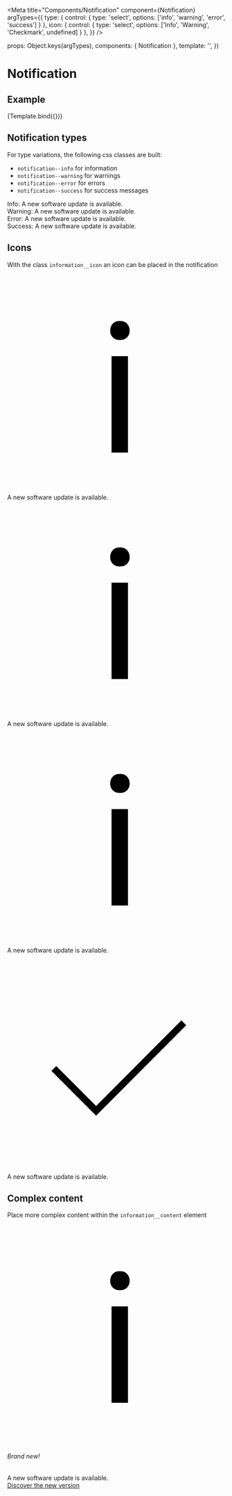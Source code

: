 
<Meta
  title="Components/Notification"
  component={Notification}
  argTypes={{
    type: { control: { type: 'select', options: ['info', 'warning', 'error', 'success'] } },
    icon: { control: { type: 'select', options: ['Info', 'Warning', 'Checkmark', undefined] } },
  }} />

  props: Object.keys(argTypes),
  components: { Notification },
  template: '<Notification :type="type" :icon="icon" :text="text" />',
})


# Notification

## Example

<Canvas>
  <Story
    name="Example"
    args={{
      type: 'info',
      icon: 'Info',
      text: 'This is a notification',
    }}
  >
    {Template.bind({})}
  </Story>
</Canvas>

<ArgsTable story="Example" />

## Notification types

For type variations, the following css classes are built:

- `notification--info` for information
- `notification--warning` for warnings
- `notification--error` for errors
- `notification--success` for success messages

<Canvas>
  <div>
    <div class="notification notification--info">
      Info: A new software update is available.
    </div>
    <div class="notification notification--warning">
      Warning: A new software update is available.
    </div>
    <div class="notification notification--error">
      Error: A new software update is available.
    </div>
    <div class="notification notification--success">
      Success: A new software update is available.
    </div>
  </div>
</Canvas>

## Icons

With the class `information__icon` an icon can be placed in the notification

<Canvas>
  <div>
    <div class="notification notification--info">
      <svg viewBox="0 0 24 24" class="notification__icon">
        <path d="m11.32492 6.1479a1.08049 1.08049 0 0 1 .26856-.74219 1.00811 1.00811 0 0 1 .79589-.30273 1.02194 1.02194 0 0 1 .80079.30273 1.06615 1.06615 0 0 1 .27343.74219 1.03053 1.03053 0 0 1 -.27343.73242 1.04162 1.04162 0 0 1 -.80079.293 1.02733 1.02733 0 0 1 -.79589-.293 1.04412 1.04412 0 0 1 -.26856-.73242zm1.95313 13.3691h-1.80664v-10.56637h1.80664z" />
      </svg>
      <div class="notification__text">
        A new software update is available.
      </div>
    </div>
    <div class="notification notification--warning">
      <svg viewBox="0 0 24 24" class="notification__icon">
        <path d="m11.32492 6.1479a1.08049 1.08049 0 0 1 .26856-.74219 1.00811 1.00811 0 0 1 .79589-.30273 1.02194 1.02194 0 0 1 .80079.30273 1.06615 1.06615 0 0 1 .27343.74219 1.03053 1.03053 0 0 1 -.27343.73242 1.04162 1.04162 0 0 1 -.80079.293 1.02733 1.02733 0 0 1 -.79589-.293 1.04412 1.04412 0 0 1 -.26856-.73242zm1.95313 13.3691h-1.80664v-10.56637h1.80664z" />
      </svg>
      <div class="notification__text">
        A new software update is available.
      </div>
    </div>
    <div class="notification notification--error">
      <svg viewBox="0 0 24 24" class="notification__icon">
        <path d="m11.32492 6.1479a1.08049 1.08049 0 0 1 .26856-.74219 1.00811 1.00811 0 0 1 .79589-.30273 1.02194 1.02194 0 0 1 .80079.30273 1.06615 1.06615 0 0 1 .27343.74219 1.03053 1.03053 0 0 1 -.27343.73242 1.04162 1.04162 0 0 1 -.80079.293 1.02733 1.02733 0 0 1 -.79589-.293 1.04412 1.04412 0 0 1 -.26856-.73242zm1.95313 13.3691h-1.80664v-10.56637h1.80664z" />
      </svg>
      <div class="notification__text">
        A new software update is available.
      </div>
    </div>
    <div class="notification notification--success">
      <svg viewBox="0 0 24 24" class="notification__icon">
        <path xmlns="http://www.w3.org/2000/svg" d="m9.772 17.729-4.913-4.912.531-.531 4.382 4.383 9.382-9.383.531.531z" />
      </svg>
      <div class="notification__text">
        A new software update is available.
      </div>
    </div>
  </div>
</Canvas>

## Complex content

Place more complex content within the `information__content` element

<Canvas>
  <div>
    <div class="notification notification--info">
      <svg viewBox="0 0 24 24" class="notification__icon">
        <path d="m11.32492 6.1479a1.08049 1.08049 0 0 1 .26856-.74219 1.00811 1.00811 0 0 1 .79589-.30273 1.02194 1.02194 0 0 1 .80079.30273 1.06615 1.06615 0 0 1 .27343.74219 1.03053 1.03053 0 0 1 -.27343.73242 1.04162 1.04162 0 0 1 -.80079.293 1.02733 1.02733 0 0 1 -.79589-.293 1.04412 1.04412 0 0 1 -.26856-.73242zm1.95313 13.3691h-1.80664v-10.56637h1.80664z" />
      </svg>
      <div class="notification__text">
        <h6 class="font--bold">Brand new!</h6>
        <div>
          A new software update is available.
        </div>
        <a
          class="link"
          href="javascript:void(0)"
        >
          Discover the new version
        </a>
      </div>
    </div>
  </div>
</Canvas>
